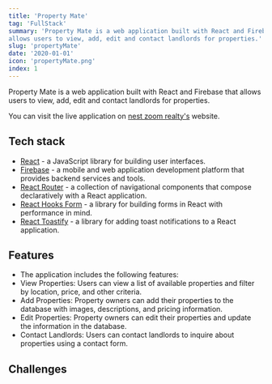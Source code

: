 ```yaml
---
title: 'Property Mate'
tag: 'FullStack'
summary: 'Property Mate is a web application built with React and Firebase that
allows users to view, add, edit and contact landlords for properties.'
slug: 'propertyMate'
date: '2020-01-01'
icon: 'propertyMate.png'
index: 1
---
```


Property Mate is a web application built with React and Firebase that
allows users to view, add, edit and contact landlords for properties.

You can visit the live application on
[nest zoom realty's](https://www.nestzoom.com/) website.

## Tech stack

- [React](https://reactjs.org/docs/getting-started.html) - a JavaScript
  library for building user interfaces.
- [Firebase](https://console.firebase.google.com/) - a mobile and web
  application development platform that provides backend services and
  tools.
- [React Router](https://reactrouter.com/en/main) - a collection of
  navigational components that compose declaratively with a React
  application.
- [React Hooks Form](https://react-hook-form.com/) - a library for building
  forms in React with performance in mind.
- [React Toastify](https://www.npmjs.com/package/react-toastify) - a
  library for adding toast notifications to a React application.

## Features

- The application includes the following features:
- View Properties: Users can view a list of available properties and filter
  by location, price, and other criteria.
- Add Properties: Property owners can add their properties to the database
  with images, descriptions, and pricing information.
- Edit Properties: Property owners can edit their properties and update the
  information in the database.
- Contact Landlords: Users can contact landlords to inquire about
  properties using a contact form.

## Challenges
